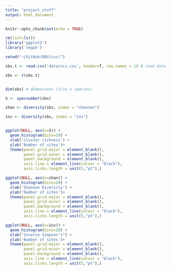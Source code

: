 ---
title: "project_stuff"
output: html_document
---

```{r setup, include=FALSE}
knitr::opts_chunk$set(echo = TRUE)
```

```{r results = 'hide'}
rm(list=ls()) 
library('ggplot2')
library('vegan')

setwd("~/GitHub/QBVirus/")

sbs.t <- read.csv('data/vcs.csv', header=T, row.names = 1) # read data file
```

```{r}
sbs <- t(sbs.t)


dim(sbs) # dimensions (site x species)

S <- specnumber(sbs)

shan <- diversity(sbs, index = "shannon")

inv <- diversity(sbs, index = "inv")


ggplot(NULL, aes(x=S)) +
  geom_histogram(bins=20) +
  xlab('Cluster richness') +
  ylab('Number of sites')+
  theme(panel.grid.major = element_blank(),
        panel.grid.minor = element_blank(),
        panel.background = element_blank(),
        axis.line = element_line(colour = "black"),
        axis.ticks.length = unit(5,"pt"),)

ggplot(NULL, aes(x=shan)) +
  geom_histogram(bins=20) +
  xlab('Shannon Diversity') +
  ylab('Number of sites')+
  theme(panel.grid.major = element_blank(),
        panel.grid.minor = element_blank(),
        panel.background = element_blank(),
        axis.line = element_line(colour = "black"),
        axis.ticks.length = unit(5,"pt"),)

ggplot(NULL, aes(x=inv)) +
  geom_histogram(bins=20) +
  xlab("Inverse Simpson's") +
  ylab('Number of sites')+
  theme(panel.grid.major = element_blank(),
        panel.grid.minor = element_blank(),
        panel.background = element_blank(),
        axis.line = element_line(colour = "black"),
        axis.ticks.length = unit(5,"pt"),)

```

